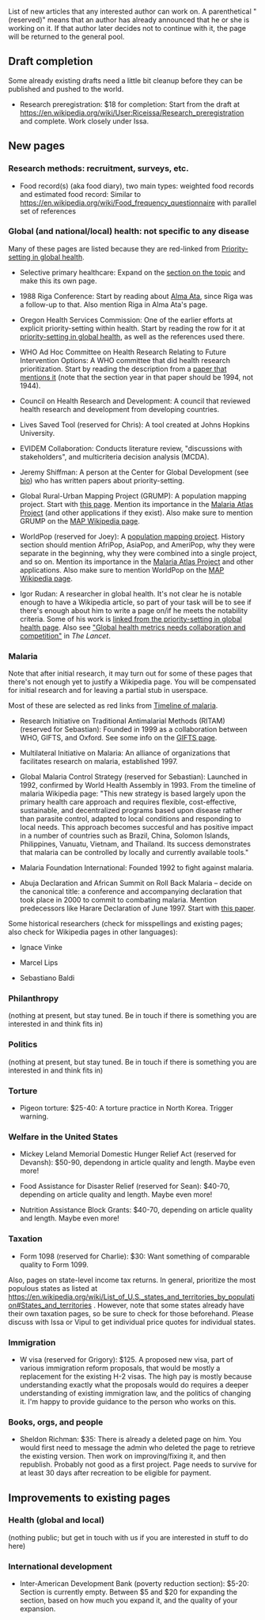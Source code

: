 List of new articles that any interested author can work on. A parenthetical "(reserved)" means that an author has already announced that he or she is working on it. If that author later decides not to continue with it, the page will be returned to the general pool.

== Draft completion ==

Some already existing drafts need a little bit cleanup before they can be published and pushed to the world.

* Research preregistration: $18 for completion: Start from the draft at https://en.wikipedia.org/wiki/User:Riceissa/Research_preregistration and complete. Work closely under Issa.

== New pages ==

=== Research methods: recruitment, surveys, etc. ===

* Food record(s) (aka food diary), two main types: weighted food records and estimated food record: Similar to https://en.wikipedia.org/wiki/Food_frequency_questionnaire with parallel set of references

=== Global (and national/local) health: not specific to any disease ===

Many of these pages are listed because they are red-linked from [https://en.wikipedia.org/wiki/Priority-setting_in_global_health Priority-setting in global health].

* Selective primary healthcare: Expand on the [https://en.wikipedia.org/wiki/Primary_healthcare#Selective_PHC section on the topic] and make this its own page.

* 1988 Riga Conference: Start by reading about [https://en.wikipedia.org/wiki/Alma_Ata_Declaration Alma Ata], since Riga was a follow-up to that. Also mention Riga in Alma Ata's page.

* Oregon Health Services Commission: One of the earlier efforts at explicit priority-setting within health. Start by reading the row for it at [https://en.wikipedia.org/wiki/Priority-setting_in_global_health#History_of_organizations_and_programs_working_on_priority-setting priority-setting in global health], as well as the references used there.

* WHO Ad Hoc Committee on Health Research Relating to Future Intervention Options: A WHO committee that did health research prioritization. Start by reading the description from a [http://www.ncbi.nlm.nih.gov/pmc/articles/PMC2205967/#__sec6 paper that mentions it] (note that the section year in that paper should be 1994, not 1944).

* Council on Health Research and Development: A council that reviewed health research and development from developing countries.

* Lives Saved Tool (reserved for Chris): A tool created at Johns Hopkins University.

* EVIDEM Collaboration: Conducts literature review, "discussions with stakeholders", and multicriteria decision analysis (MCDA).

* Jeremy Shiffman: A person at the Center for Global Development (see [http://www.cgdev.org/expert/jeremy-shiffman bio]) who has written papers about priority-setting.

* Global Rural-Urban Mapping Project (GRUMP): A population mapping project. Start with [http://sedac.ciesin.columbia.edu/data/collection/grump-v1 this page]. Mention its importance in the [http://www.map.ox.ac.uk/explore/populations-risk/mapping-human-populations/ Malaria Atlas Project] (and other applications if they exist). Also make sure to mention GRUMP on the [https://en.wikipedia.org/wiki/Malaria_Atlas_Project MAP Wikipedia page].

* WorldPop (reserved for Joey): A [http://www.worldpop.org.uk/ population mapping project]. History section should mention AfriPop, AsiaPop, and AmeriPop, why they were separate in the beginning, why they were combined into a single project, and so on. Mention its importance in the [http://www.map.ox.ac.uk/explore/populations-risk/mapping-human-populations/ Malaria Atlas Project] and other applications. Also make sure to mention WorldPop on the [https://en.wikipedia.org/wiki/Malaria_Atlas_Project MAP Wikipedia page].

* Igor Rudan: A researcher in global health. It's not clear he is notable enough to have a Wikipedia article, so part of your task will be to see if there's enough about him to write a page on/if he meets the notability criteria. Some of his work is [https://en.wikipedia.org/wiki/Priority-setting_in_global_health linked from the priority-setting in global health page]. Also see [http://www.thelancet.com/journals/lancet/article/PIIS0140-6736(14)62006-7/abstract "Global health metrics needs collaboration and competition"] in ''The Lancet''.

=== Malaria ===

Note that after initial research, it may turn out for some of these pages that there's not enough yet to justify a Wikipedia page. You will be compensated for initial research and for leaving a partial stub in userspace.

Most of these are selected as red links from [https://en.wikipedia.org/wiki/Timeline_of_malaria Timeline of malaria].

* Research Initiative on Traditional Antimalarial Methods (RITAM) (reserved for Sebastian): Founded in 1999 as a collaboration between WHO, GIFTS, and Oxford. See some info on the [https://en.wikipedia.org/wiki/Global_Initiative_for_Traditional_Systems_of_Health GIFTS page].

* Multilateral Initiative on Malaria: An alliance of organizations that facilitates research on malaria, established 1997.

* Global Malaria Control Strategy (reserved for Sebastian): Launched in 1992, confirmed by World Health Assembly in 1993. From the timeline of malaria Wikipedia page: "This new strategy is based largely upon the primary health care approach and requires flexible, cost-effective, sustainable, and decentralized programs based upon disease rather than parasite control, adapted to local conditions and responding to local needs. This approach becomes succesful and has positive impact in a number of countries such as Brazil, China, Solomon Islands, Philippines, Vanuatu, Vietnam, and Thailand. Its success demonstrates that malaria can be controlled by locally and currently available tools."

* Malaria Foundation International: Founded 1992 to fight against malaria.

* Abuja Declaration and African Summit on Roll Back Malaria – decide on the canonical title: a conference and accompanying declaration that took place in 2000 to commit to combating malaria. Mention predecessors like Harare Declaration of June 1997. Start with [https://www.ncbi.nlm.nih.gov/books/NBK1691/ this paper].

Some historical researchers (check for misspellings and existing pages; also check for Wikipedia pages in other languages):

* Ignace Vinke

* Marcel Lips

* Sebastiano Baldi

=== Philanthropy ===

(nothing at present, but stay tuned. Be in touch if there is something you are interested in and think fits in)

=== Politics ===

(nothing at present, but stay tuned. Be in touch if there is something you are interested in and think fits in)

=== Torture ===

* Pigeon torture: $25-40: A torture practice in North Korea. Trigger warning.

=== Welfare in the United States ===

* Mickey Leland Memorial Domestic Hunger Relief Act (reserved for Devansh): $50-90, dependong in article quality and length. Maybe even more!

* Food Assistance for Disaster Relief (reserved for Sean): $40-70, depending on article quality and length. Maybe even more!

* Nutrition Assistance Block Grants: $40-70, depending on article quality and length. Maybe even more!

=== Taxation ===

* Form 1098 (reserved for Charlie): $30: Want something of comparable quality to Form 1099.

Also, pages on state-level income tax returns. In general, prioritize the most populous states as listed at https://en.wikipedia.org/wiki/List_of_U.S._states_and_territories_by_population#States_and_territories . However, note that some states already have their own taxation pages, so be sure to check for those beforehand. Please discuss with Issa or Vipul to get individual price quotes for individual states.

=== Immigration ===

* W visa (reserved for Grigory): $125. A proposed new visa, part of various immigration reform proposals, that would be mostly a replacement for the existing H-2 visas. The high pay is mostly because understanding exactly what the proposals would do requires a deeper understanding of existing immigration law, and the politics of changing it. I'm happy to provide guidance to the person who works on this.

=== Books, orgs, and people ===

* Sheldon Richman: $35: There is already a deleted page on him. You would first need to message the admin who deleted the page to retrieve the existing version. Then work on improving/fixing it, and then republish. Probably not good as a first project. Page needs to survive for at least 30 days after recreation to be eligible for payment.

== Improvements to existing pages ==

=== Health (global and local) ===

(nothing public; but get in touch with us if you are interested in stuff to do here)

=== International development ===

* Inter-American Development Bank (poverty reduction section): $5-20: Section is currently empty. Between $5 and $20 for expanding the section, based on how much you expand it, and the quality of your expansion.
